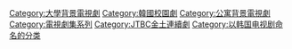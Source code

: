 [[Category:大學背景電視劇|Category:大學背景電視劇]]
[[Category:韓國校園劇|Category:韓國校園劇]]
[[Category:公寓背景電視劇|Category:公寓背景電視劇]]
[[Category:電視劇集系列|Category:電視劇集系列]]
[[Category:JTBC金土連續劇|Category:JTBC金土連續劇]]
[[Category:以韩国电视剧命名的分类|Category:以韩国电视剧命名的分类]]